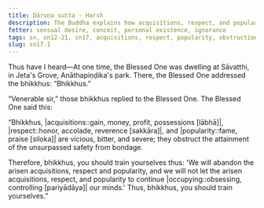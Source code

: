 ```yaml
---
title: Dāruṇa sutta - Harsh
description: The Buddha explains how acquisitions, respect, and popularity are vicious, bitter, and severe, obstructing the attainment of the unsurpassed safety from the bondage.
fetter: sensual desire, conceit, personal existence, ignorance
tags: sn, sn12-21, sn17, acquisitions, respect, popularity, obstruction
slug: sn17.1
---
```


Thus have I heard—At one time, the Blessed One was dwelling at Sāvatthi, in Jeta's Grove, Anāthapiṇḍika's park. There, the Blessed One addressed the bhikkhus: “Bhikkhus.”

“Venerable sir,” those bhikkhus replied to the Blessed One. The Blessed One said this:

“Bhikkhus, |acquisitions::gain, money, profit, possessions [lābhā]|, |respect::honor, accolade, reverence [sakkāra]|, and |popularity::fame, praise [siloka]| are vicious, bitter, and severe; they obstruct the attainment of the unsurpassed safety from bondage.

Therefore, bhikkhus, you should train yourselves thus: 'We will abandon the arisen acquisitions, respect and popularity, and we will not let the arisen acquisitions, respect, and popularity to continue |occupying::obsessing, controlling [pariyādāya]| our minds.' Thus, bhikkhus, you should train yourselves.”